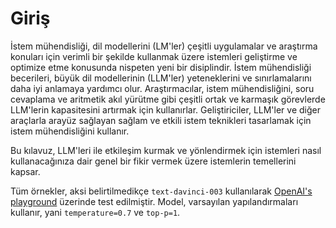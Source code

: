 # Giriş

İstem mühendisliği, dil modellerini (LM'ler) çeşitli uygulamalar ve araştırma konuları için verimli bir şekilde kullanmak üzere istemleri geliştirme ve optimize etme konusunda nispeten yeni bir disiplindir. İstem mühendisliği becerileri, büyük dil modellerinin (LLM'ler) yeteneklerini ve sınırlamalarını daha iyi anlamaya yardımcı olur. Araştırmacılar, istem mühendisliğini, soru cevaplama ve aritmetik akıl yürütme gibi çeşitli ortak ve karmaşık görevlerde LLM'lerin kapasitesini artırmak için kullanırlar. Geliştiriciler, LLM'ler ve diğer araçlarla arayüz sağlayan sağlam ve etkili istem teknikleri tasarlamak için istem mühendisliğini kullanır.

Bu kılavuz, LLM'leri ile etkileşim kurmak ve yönlendirmek için istemleri nasıl kullanacağınıza dair genel bir fikir vermek üzere istemlerin temellerini kapsar.

Tüm örnekler, aksi belirtilmedikçe `text-davinci-003` kullanılarak [OpenAI's playground](https://platform.openai.com/playground) üzerinde test edilmiştir. Model, varsayılan yapılandırmaları kullanır, yani `temperature=0.7` ve `top-p=1`.